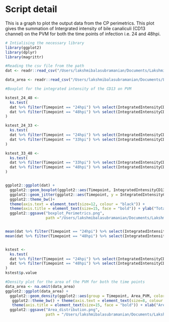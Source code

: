 # Script detail
This is a graph to plot the output data from the CP perimetrics. This plot gives the summation of Intergrated intensity of bile canaliculi (CD13 channel) on the PVM for both the time points of infection i.e. 24 and 48hpi.

```r
# Intialising the necessary library
library(ggplot2)
library(dplyr)
library(magrittr)
```

```r
#Reading the csv file from the path
dat <- readr::read_csv("/Users/lakshmibalasubramanian/Documents/Lakshmi/CellProfiler_Perimetrics/Analysis_CP_Perimetrics/Data_CP_perimetrics_master.csv")

data_area <- readr::read_csv("/Users/lakshmibalasubramanian/Documents/Lakshmi/CellProfiler_Perimetrics/Analysis_CP_Perimetrics/Data_area_PVM_master.csv")
```

```r
#Boxplot for the integrated intensity of the CD13 on PVM

kstest_24_48 <-
  ks.test(
  dat %>% filter(Timepoint == "24hpi") %>% select(IntegratedIntensityCD13) %>% as.matrix(),
  dat %>% filter(Timepoint == "48hpi") %>% select(IntegratedIntensityCD13) %>% as.matrix(),
)

kstest_24_33 <-
  ks.test(
  dat %>% filter(Timepoint == "24hpi") %>% select(IntegratedIntensityCD13) %>% as.matrix(),
  dat %>% filter(Timepoint == "33hpi") %>% select(IntegratedIntensityCD13) %>% as.matrix(),
)

kstest_33_48 <-
  ks.test(
  dat %>% filter(Timepoint == "33hpi") %>% select(IntegratedIntensityCD13) %>% as.matrix(),
  dat %>% filter(Timepoint == "48hpi") %>% select(IntegratedIntensityCD13) %>% as.matrix(),
)


ggplot2::ggplot(dat) +
  ggplot2::geom_boxplot(ggplot2::aes(Timepoint, IntegratedIntensityCD13), alpha = 0.0, width = 0.4, position = position_dodge(width = 0.5), varwidth = F, notch = F, outlier.shape = NA, show.legend = FALSE) +
  ggplot2::geom_jitter(ggplot2::aes(Timepoint, y = IntegratedIntensityCD13, color = Timepoint), cex = 1.5, alpha = 1.0, position =position_jitterdodge(0.2,0.2,0.5))+
  ggplot2::theme_bw()+ 
  theme(axis.text = element_text(size=12, colour = "black")) +
  theme(axis.title = element_text(size=15, face = "bold")) + ylab("Total intensity of Bile canaliculi on PVM") + xlab("Hours post infection (hpi)") + 
  ggplot2::ggsave("boxplot_Perimetrics.png",
                  path ="/Users/lakshmibalasubramanian/Documents/Lakshmi/CellProfiler_Perimetrics/Analysis_CP_Perimetrics", width = 8, height = 8, units = "in", dpi = 300)


mean(dat %>% filter(Timepoint == "24hpi") %>% select(IntegratedIntensityCD13) %>% as.matrix())
mean(dat %>% filter(Timepoint == "48hpi") %>% select(IntegratedIntensityCD13) %>% as.matrix())


kstest <-
  ks.test(
  dat %>% filter(Timepoint == "24hpi") %>% select(IntegratedIntensityCD13) %>% as.matrix(),
  dat %>% filter(Timepoint == "48hpi") %>% select(IntegratedIntensityCD13) %>% as.matrix()
)
kstest$p.value
```

```r
#Density plot for the area of the PVM for both the time points
data_area <- na.omit(data_area)
ggplot2::ggplot(data_area) +
  ggplot2::geom_density(ggplot2::aes(group = Timepoint, Area_PVM, color = Timepoint, fill = Timepoint), alpha = 0.3, size = 0.8)+
   ggplot2::theme_bw() + theme(axis.text = element_text(size=8, colour = "black")) +
   theme(axis.title = element_text(size=15, face = "bold")) + xlab("Area of PVM") +
  ggplot2::ggsave("Area_distribution.png",
                  path = "/Users/lakshmibalasubramanian/Documents/Lakshmi/CellProfiler_Perimetrics/Analysis_CP_Perimetrics", width = 8, height = 8, units = "in", dpi = 300)
```

